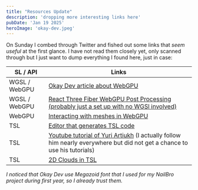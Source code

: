 ```yaml
---
title: "Resources Update"
description: 'dropping more interesting links here'
pubDate: 'Jan 19 2025'
heroImage: 'okay-dev.jpeg'
---
```


On Sunday I combed through Twitter and fished out some links that *seem useful* at the first glance.
I have not read them closely yet, only scanned through but I just want to dump everything I found here, just in case:

| SL / API    | Links |
| -------- | ------- |
| WGSL  / WebGPU  | [Okay Dev article about WebGPU](https://okaydev.co/articles/dive-into-webgpu-part-1)   |
| WGSL  / WebGPU  | [React Three Fiber WebGPU Post Processing (probably just a set up with no WGSl involved)](https://github.com/ektogamat/r3f-webgpu-starter)|
| WebGPU   | [ Interacting with meshes in WebGPU ](https://codesandbox.io/p/sandbox/patient-lake-9sh577?file=%2Fsrc%2FApp.js)|
| TSL    | [ Editor that generates TSL code](https://tsl-editor.vercel.app/) |
| TSL  | [Youtube tutorial of Yuri Artiukh](https://www.youtube.com/live/Wgz3u-6tg28?si=cQtVlmS1eQDNip5B) (I actually follow him nearly everywhere but did not get a chance to use his tutorials)  |
| TSL  | [ 2D Clouds in TSL]( https://niklever.com/get-to-grips-with-threejs-shading-language-tsl-part-13-2d-clouds/)  |


*I noticed that Okay Dev use Megazoid font that I used for my NailBro project during first year, so I already trust them.*